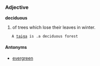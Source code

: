 ===Adjective===
'''deciduous'''

# of trees which lose their leaves in winter.
    A [[taiga]] is .a deciduous forest

====Antonyms====
*[[evergreen]]